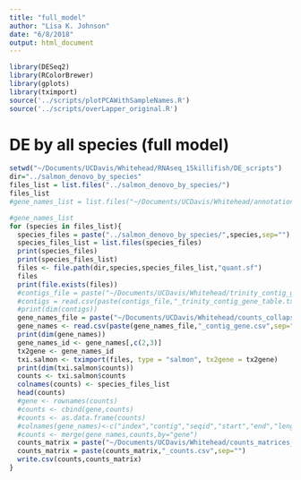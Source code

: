 ```yaml
---
title: "full_model"
author: "Lisa K. Johnson"
date: "6/8/2018"
output: html_document
---
```


```r
library(DESeq2)
library(RColorBrewer)
library(gplots)
library(tximport)
source('../scripts/plotPCAWithSampleNames.R')
source('../scripts/overLapper_original.R')
```

# DE by all species (full model)

```r
setwd("~/Documents/UCDavis/Whitehead/RNAseq_15killifish/DE_scripts")
dir="../salmon_denovo_by_species"
files_list = list.files("../salmon_denovo_by_species/")
files_list
#gene_names_list = list.files("~/Documents/UCDavis/Whitehead/annotation_files_test/")

#gene_names_list
for (species in files_list){
  species_files = paste("../salmon_denovo_by_species/",species,sep="")
  species_files_list = list.files(species_files)
  print(species_files)
  print(species_files_list)
  files <- file.path(dir,species,species_files_list,"quant.sf")
  files
  print(file.exists(files))
  #contigs_file = paste("~/Documents/UCDavis/Whitehead/trinity_contig_gene_tables/",species,sep="")
  #contigs = read.csv(paste(contigs_file,"_trinity_contig_gene_table.txt",sep=""))
  #print(dim(contigs))
  gene_names_file = paste("~/Documents/UCDavis/Whitehead/counts_collapsed_July2019/",species,sep="")
  gene_names <- read.csv(paste(gene_names_file,"_contig_gene.csv",sep=""))
  print(dim(gene_names))
  gene_names_id <- gene_names[,c(2,3)]
  tx2gene <- gene_names_id
  txi.salmon <- tximport(files, type = "salmon", tx2gene = tx2gene)
  print(dim(txi.salmon$counts))
  counts <- txi.salmon$counts
  colnames(counts) <- species_files_list
  head(counts)
  #gene <- rownames(counts)
  #counts <- cbind(gene,counts)
  #counts <- as.data.frame(counts)
  #colnames(gene_names)<-c("index","contig","seqid","start","end","length","NCBI.id","NCBI.protein","Notes","NCBI.transcript","NCBI.product","gene","NCBI.gene")
  #counts <- merge(gene_names,counts,by="gene")
  counts_matrix = paste("~/Documents/UCDavis/Whitehead/counts_matrices_July2019/",species,sep="")
  counts_matrix = paste(counts_matrix,"_counts.csv",sep="")
  write.csv(counts,counts_matrix)
}

```